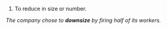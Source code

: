 #To reduce in size or number. 

''The company chose to '''downsize''' by firing half of its workers.
''
